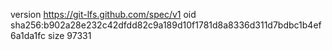 version https://git-lfs.github.com/spec/v1
oid sha256:b902a28e232c42dfdd82c9a189d10f1781d8a8336d311d7bdbc1b4ef6a1da1fc
size 97331
